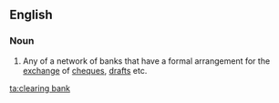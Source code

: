 ==English==

===Noun===
{{en-noun|head=[[clearing]] [[bank]]}}

# Any of a network of banks that have a formal arrangement for the [[exchange]] of [[cheque]]s, [[draft]]s etc.

[[ta:clearing bank]]